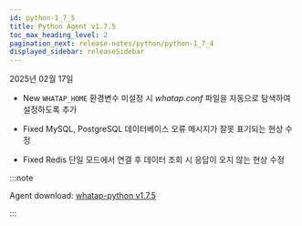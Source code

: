```yaml
---
id: python-1_7_5
title: Python Agent v1.7.5
toc_max_heading_level: 2
pagination_next: release-notes/python/python-1_7_4
displayed_sidebar: releaseSidebar
---
```


2025년 02월 17일

- <Status priority='1'>New</Status> `WHATAP_HOME` 환경변수 미설정 시 *whatap.conf* 파일을 자동으로 탐색하여 설정하도록 추가

- <Status priority='0'>Fixed</Status> MySQL, PostgreSQL 데이터베이스 오류 메시지가 잘못 표기되는 현상 수정

- <Status priority='0'>Fixed</Status> Redis 단일 모드에서 연결 후 데이터 조회 시 응답이 오지 않는 현상 수정

:::note

Agent download: [whatap-python v1.7.5](https://pypi.org/project/whatap-python/1.7.5/)

:::